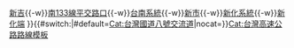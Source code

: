 {{高速公路
| 模板名稱 = 中華民國國道8號
| 名稱 = [[File:TWHW8.svg|20px]][[中華民國國道]][[中華民國國道8號|8號（台南支線）]]
| 代表色 = #007A36
| 交流道列表 = [[台南端 (國道8號)|台南端]]{{-w}}[[新吉交流道|新吉]]{{-w}}[[南133線平交路口]]{{-w}}[[台南系統交流道|台南系統]]{{-w}}[[新市交流道|新市]]{{-w}}[[新化系統交流道|新化系統]]{{-w}}[[新化端]]
}}<includeonly>{{#switch:{{{1}}}|#default=[[Cat:台灣國道八號交流道]]|nocat=}}</includeonly><noinclude>[[Cat:台灣高速公路路線模板]]</noinclude>